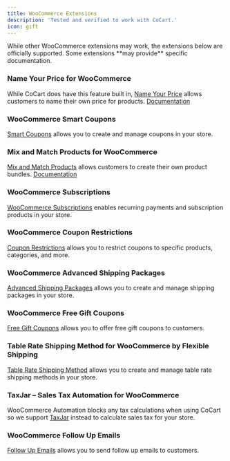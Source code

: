 ```yaml
---
title: WooCommerce Extensions
description: 'Tested and verified to work with CoCart.'
icon: gift
---
```


<Note>
    While other WooCommerce extensions may work, the extensions below are officially supported.
    Some extensions **may provide** specific documentation.
</Note>

### Name Your Price for WooCommerce
While CoCart does have this feature built in, [Name Your Price](https://woocommerce.com/products/name-your-price/) allows customers to name their own price for products. [Documentation](../api-reference/plugins/wc-name-your-price)

### WooCommerce Smart Coupons
[Smart Coupons](https://woocommerce.com/products/smart-coupons/) allows you to create and manage coupons in your store.

### Mix and Match Products for WooCommerce
[Mix and Match Products](https://woocommerce.com/products/woocommerce-mix-and-match-products/) allows customers to create their own product bundles.  [Documentation](../api-reference/plugins/wc-mix-and-match-products)

### WooCommerce Subscriptions 
[WooCommerce Subscriptions](https://woocommerce.com/products/woocommerce-subscriptions/) enables recurring payments and subscription products in your store.

### WooCommerce Coupon Restrictions
[Coupon Restrictions](https://woocommerce.com/products/coupon-restrictions/) allows you to restrict coupons to specific products, categories, and more.

### WooCommerce Advanced Shipping Packages
[Advanced Shipping Packages](https://woocommerce.com/products/woocommerce-advanced-shipping-packages/) allows you to create and manage shipping packages in your store.

### WooCommerce Free Gift Coupons
[Free Gift Coupons](https://woocommerce.com/products/free-gift-coupons/) allows you to offer free gift coupons to customers.

### Table Rate Shipping Method for WooCommerce by Flexible Shipping
[Table Rate Shipping Method](https://wordpress.org/plugins/flexible-shipping/) allows you to create and manage table rate shipping methods in your store.

### TaxJar – Sales Tax Automation for WooCommerce
WooCommerce Automation blocks any tax calculations when using CoCart so we support [TaxJar](https://wordpress.org/plugins/taxjar-simplified-taxes-for-woocommerce/) instead to calculate sales tax for your store.

### WooCommerce Follow Up Emails
[Follow Up Emails](https://woocommerce.com/products/follow-up-emails/) allows you to send follow up emails to customers.
